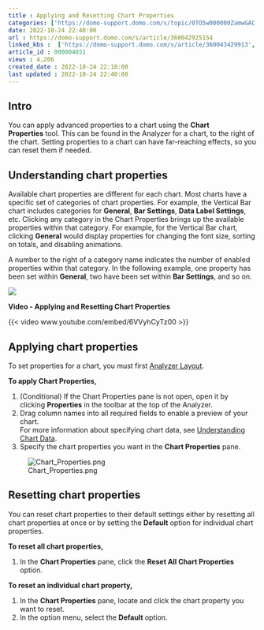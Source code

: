```yaml
---
title : Applying and Resetting Chart Properties
categories: ['https://domo-support.domo.com/s/topic/0TO5w000000ZamwGAC']
date: 2022-10-24 22:40:00
url : https://domo-support.domo.com/s/article/360042925154
linked_kbs :  ['https://domo-support.domo.com/s/article/360043429913', 'https://domo-support.domo.com/s/article/360043429953', 'https://domo-support.domo.com/s/article/360043429933', 'https://domo-support.domo.com/s/article/360043429693', 'https://domo-support.domo.com/s/article/360042925494', 'https://domo-support.domo.com/s/article/360043428693', 'https://domo-support.domo.com/s/article/360042925154', 'https://domo-support.domo.com/s/topic/0TO5w000000ZamwGAC', 'https://domo-support.domo.com/s/article/360042924034', 'https://domo-support.domo.com/s/knowledge-base']
article_id : 000004651
views : 4,206
created_date : 2022-10-24 22:18:00
last updated : 2022-10-24 22:40:00
---
```




Intro
-----


You can apply advanced properties to a chart using the **Chart Properties** tool. This can be found in the Analyzer for a chart, to the right of the chart. Setting properties to a chart can have far-reaching effects, so you can reset them if needed. 


Understanding chart properties
------------------------------


Available chart properties are different for each chart. Most charts have a specific set of categories of chart properties. For example, the Vertical Bar chart includes categories for **General**, **Bar Settings**, **Data Label Settings**, etc. Clicking any category in the Chart Properties brings up the available properties within that category. For example, for the Vertical Bar chart, clicking **General** would display properties for changing the font size, sorting on totals, and disabling animations.


A number to the right of a category name indicates the number of enabled properties within that category. In the following example, one property has been set within **General**, two have been set within **Bar Settings**, and so on.


![](0.png)


**Video - Applying and Resetting Chart Properties**


{{< video www.youtube.com/embed/6VVyhCyTz00 >}}
 


Applying chart properties
-------------------------


To set properties for a chart, you must first [Analyzer Layout](..\analyzer_layout\index.qmd "Opening the Analyzer").


**To apply Chart Properties,**


1. (Conditional) If the Chart Properties pane is not open, open it by clicking **Properties** in the toolbar at the top of the Analyzer.
2. Drag column names into all required fields to enable a preview of your chart.  
For more information about specifying chart data, see [Understanding Chart Data](..\understanding_chart_data\index.qmd "Understanding Chart Data").
3. Specify the chart properties you want in the **Chart Properties** pane.  
  
![Chart_Properties.png](Chart_Properties.png)


Resetting chart properties
--------------------------


You can reset chart properties to their default settings either by resetting all chart properties at once or by setting the **Default** option for individual chart properties.


**To reset all chart properties,**


1. In the **Chart Properties** pane, click the **Reset All Chart Properties** option.


**To reset an individual chart property,**


1. In the **Chart Properties** pane, locate and click the chart property you want to reset.
2. In the option menu, select the **Default** option.